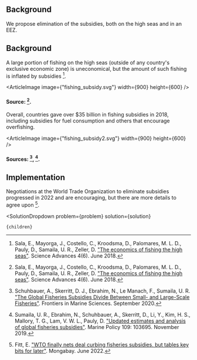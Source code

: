



## Background

We propose elimination of the subsidies, both on the high seas and in an EEZ.

## Background

A large portion of fishing on the high seas (outside of any country's exclusive economic zone) is uneconomical, but the amount of such fishing is inflated by subsidies [^"29"]. 

<ArticleImage image={"fishing_subsidy.svg"} width={900} height={600} />
#### Source: [^"29"].

Overall, countries gave over $35 billion in fishing subsidies in 2018, including subsidies for fuel consumption and others that encourage overfishing.

<ArticleImage image={"fishing_subsidy2.svg"} width={900} height={600} />
#### Sources: [^"30"], [^"31"].


## Implementation

Negotiations at the World Trade Organization to eliminate subsidies progressed in 2022 and are encouraging, but there are more details to agree upon [^"9"].



[^"9"]: Fitt, E. ["WTO finally nets deal curbing fisheries subsidies, but tables key bits for later"](https://news.mongabay.com/2022/06/wto-finally-nets-deal-curbing-fisheries-subsidies-but-tables-key-bits-for-later/). Mongabay. June 2022.

[^"29"]: Sala, E., Mayorga, J., Costello, C., Kroodsma, D., Palomares, M. L. D., Pauly, D., Samaila, U. R., Zeller, D. ["The economics of fishing the high seas"](https://www.science.org/doi/10.1126/sciadv.aat2504). Science Advances 4(6). June 2018.

[^"30"]: Schuhbauer, A., Skerritt, D. J., Ebrahim, N., Le Manach, F., Sumaila, U. R. ["The Global Fisheries Subsidies Divide Between Small- and Large-Scale Fisheries"](https://www.frontiersin.org/articles/10.3389/fmars.2020.539214/full). Frontiers in Marine Sciences. September 2020.

[^"31"]: Sumaila, U. R., Ebrahim, N., Schuhbauer, A., Skerritt, D., Li, Y., Kim, H. S., Mallory, T. G., Lam, V. W. L., Pauly, D. ["Updated estimates and analysis of global fisheries subsidies"](https://www.sciencedirect.com/science/article/pii/S0308597X19303677?via%3Dihub). Marine Policy 109: 103695. November 2019.

  <SolutionDropdown 
    problem={problem} 
    solution={solution}
  >
    {children}
  </SolutionDropdown>

